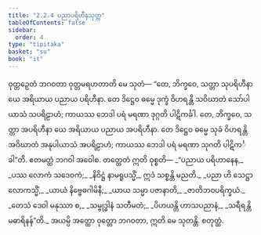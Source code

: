 ```yaml
---
title: "2.2.4 ပညာပရိဟီနသုတ္တ"
tableOfContents: false
sidebar:
  order: 4
type: "tipitaka"
basket: "su"
book: "it"
---
```



<DynamicBreadcrumb />

<Division number="41" book="it" e="ch" v="18" p="219">

<Paragraph number="259" book="it">
ဝုတ္တဉှေတံ ဘဂဝတာ ဝုတ္တမရဟတာတိ မေ သုတံ—
</Paragraph>

<Paragraph number="260" book="it">
“တေ, ဘိက္ခဝေ, သတ္တာ သုပရိဟီနာ ယေ အရိယာယ ပညာယ ပရိဟီနာ. တေ ဒိဋ္ဌေဝ ဓမ္မေ ဒုက္ခံ ဝိဟရန္တိ သဝိဃာတံ သော်ပါယာသံ သပရိဠာဟံ; ကာယဿ ဘေဒါ ပရံ မရဏာ ဒုဂ္ဂတိ ပါဋိကင်္ခါ. တေ, ဘိက္ခဝေ, သတ္တာ အပရိဟီနာ ယေ အရိယာယ ပညာယ အပရိဟီနာ. တေ ဒိဋ္ဌေဝ ဓမ္မေ သုခံ ဝိဟရန္တိ အဝိဃာတံ အနုပါယာသံ အပရိဠာဟံ; ကာယဿ ဘေဒါ ပရံ မရဏာ သုဂတိ ပါဋိကင်္ခါ”တိ. ဧတမတ္ထံ ဘဂဝါ အဝေါစ. တတ္ထေတံ ဣတိ ဝုစ္စတိ—
</Paragraph>

<Paragraph number="261" type="verses" book="it">
_“ပညာယ ပရိဟာနေန,_  
_ပဿ လောကံ သဒေဝကံ;_  
_နိဝိဋ္ဌံ နာမရူပသ္မိံ,_  
ဣဒံ သစ္စန္တိ မညတိ._  

</Paragraph>

<Paragraph number="262" type="verses" book="it">
_ပညာ ဟိ သေဋ္ဌာ လောကသ္မိံ,_  
_ယာယံ နိဗ္ဗေဓဂါမိနီ;_  
_ယာယ သမ္မာ ပဇာနာတိ,_  
_ဇာတိဘဝပရိက္ခယံ._  

</Paragraph>

<Paragraph number="263" type="verses" book="it">
_တေသံ ဒေဝါ မနုဿာ စ,_  
_သမ္ဗုဒ္ဓါနံ သတီမတံ;_  
_ပိဟယန္တိ ဟာသပညာနံ,_  
_သရီရန္တိမဓာရိနန်”တိ._  

</Paragraph>

<Paragraph number="264" book="it">
အယမ္ပိ အတ္ထော ဝုတ္တော ဘဂဝတာ, ဣတိ မေ သုတန္တိ.

</Paragraph>
</Division>

<Paragraph number="265" type="center" book="it">
စတုတ္ထံ.
</Paragraph>